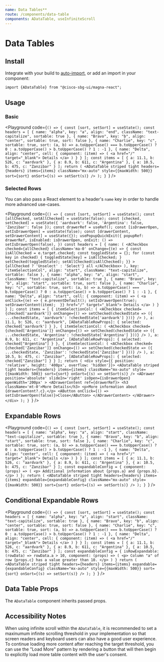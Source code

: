 ```yaml
---
name: Data Tables**
route: /components/data-table
components: ADataTable, useInfiniteScroll
---
```


# Data Tables

## Install

Integrate with your build to [auto-import](/#integrating), or add an import in your component:

```
import {ADataTable} from "@cisco-sbg-ui/magna-react";
```

## Usage

### Basic

<Playground
  code={`() => {
  const [sort, setSort] = useState();
  const headers = [
    {
      name: "alpha",
      key: "a",
      align: "end",
      className: "text-capitalize",
      sortable: true
    },
    {
      name: "Bravo",
      key: "b",
      align: "center",
      sortable: true,
      sort: false
    },
    {
      name: "Charlie",
      key: "c",
      sortable: true,
      sort: (a, b) =>
        a.toUpperCase() === b.toUpperCase()
          ? 0
          : a.toUpperCase() > b.toUpperCase()
          ? 1
          : -1
    },
    {
      name: "Delta",
      align: "center",
      cell: {
        component: (item) => (
          <a href="/" target="_blank">
            Details
          </a>
        )
      }
    }
  ];
  const items = [
    {
      a: 11.1,
      b: 526,
      c: "aardvark"
    },
    {
      a: 8.9,
      b: 611,
      c: "Argentina"
    },
    {
      a: 10.5,
      b: 475,
      c: "Zanzibar"
    }
  ];
  return (
    <ADataTable
      striped
      tight
      headers={headers}
      items={items}
      className="mx-auto"
      style={{maxWidth: 500}}
      sort={sort}
      onSort={(s) => setSort(s)}
    />
  );
}
`}
/>

### Selected Rows

You can also pass a React element to a header's `name` key in order to handle more advanced use-cases.

<Playground
  code={`() => {
  const [sort, setSort] = useState();
  const [allChecked, setAllChecked] = useState(false);
  const [checked, setChecked] = useState({
    'aardvark': false,
    'Argentina': false,
    'Zanzibar': false
  });
  const drawerRef = useRef();
  const [isDrawerOpen, setIsDrawerOpen] = useState(false);
  const [drawerContent, setDrawerContent] = useState({});
  usePopupQuickExit({
    popupRef: drawerRef,
    isEnabled: isDrawerOpen,
    onExit: () => setIsDrawerOpen(false),
  })
  const headers = [
    {
      name: (
        <ACheckbox
          checked={allChecked}
          className='ma-0'
          onChange={(e) => {
            const isAllChecked = e.target.checked;
            const toggledState = {};
            for (const key in checked) {
              toggledState[key] = isAllChecked;
            }
            setChecked(toggledState);
            setAllChecked(isAllChecked);
          }}
        >
          {allChecked ? 'Unselect' : 'Select'} all
        </ACheckbox>
      ),
      key: "itemSelectionCol",
      align: "start",
      className: "text-capitalize",
      sortable: false
    },
    {
      name: "alpha",
      key: "a",
      align: "start",
      className: "text-capitalize",
      sortable: true
    },
    {
      name: "Bravo",
      key: "b",
      align: "start",
      sortable: true,
      sort: false
    },
    {
      name: "Charlie",
      key: "c",
      sortable: true,
      sort: (a, b) =>
        a.toUpperCase() === b.toUpperCase()
          ? 0
          : a.toUpperCase() > b.toUpperCase()
          ? 1
          : -1
    },
    {
      name: "Delta",
      align: "start",
      cell: {
        component: (item) => (
          <a onClick={(e) => {
            e.preventDefault();
            setIsDrawerOpen(true);
            setDrawerContent(item); 
          }} href="/" target="_blank">
            Details
          </a>
        )
      }
    }
  ];
  const items = [
    {
      itemSelectionCol: (
        <ACheckbox
          checked={checked['aardvark']}
          onChange={() => setChecked(checkedState => ({
            ...checkedState,
            'aardvark': !checkedState['aardvark']
          }))}
        />
      ),
      a: 11.1,
      b: 526,
      c: "aardvark",
      [ADataTableRowProps]: {
        selected: checked['aardvark']
      }
    },
    {
      itemSelectionCol: (
        <ACheckbox
          checked={checked['Argentina']}
          onChange={() => setChecked(checkedState => ({
            ...checkedState,
            'Argentina': !checkedState['Argentina']
          }))}
        />
      ),
      a: 8.9,
      b: 611,
      c: "Argentina",
      [ADataTableRowProps]: {
        selected: checked["Argentina"]
      }
    },
    {
      itemSelectionCol: (
        <ACheckbox
          checked={checked['Zanzibar']}
          onChange={() => setChecked(checkedState => ({
            ...checkedState,
            'Zanzibar': !checkedState['Zanzibar']
          }))}
        />
      ),
      a: 10.5,
      b: 475,
      c: "Zanzibar",
      [ADataTableRowProps]: {
        selected: checked["Zanzibar"]
      }
    }
  ];
  return (
    <div
        style={{
          position: 'relative',
          height: '400px',
          overflow: 'hidden'}}>
      <ADataTable
        striped
        tight
        headers={headers}
        items={items}
        className="mx-auto"
        style={{maxWidth: 500}}
        sort={sort}
        onSort={(s) => setSort(s)}
      />
      <ADrawer
          position='absolute'
          slideIn='right'
          isOpen={isDrawerOpen}
          openWidth='200px'
      >
        <ADrawerContent ref={drawerRef}>
          <h3 className='mt-0'>More Details</h3>
          <p>More information about {drawerContent?.c}.</p>
          <AButton onClick={() => setIsDrawerOpen(false)}>Close</AButton>
        </ADrawerContent>
      </ADrawer>
    </div>
  );
}
`}
/>

## Expandable Rows

<Playground
  code={`() => {
  const [sort, setSort] = useState();
  const headers = [
    {
      name: "alpha",
      key: "a",
      align: "start",
      className: "text-capitalize",
      sortable: true
    },
    {
      name: "Bravo",
      key: "b",
      align: "start",
      sortable: true,
      sort: false
    },
    {
      name: "Charlie",
      key: "c",
      sortable: true,
      sort: (a, b) =>
        a.toUpperCase() === b.toUpperCase()
          ? 0
          : a.toUpperCase() > b.toUpperCase()
          ? 1
          : -1
    },
    {
      name: "Delta",
      align: "center",
      cell: {
        component: (item) => (
          <a href="/" target="_blank">
            Details
          </a>
        )
      }
    }
  ];
  const items = [
    {
      a: 11.1,
      b: 526,
      c: "aardvark"
    },
    {
      a: 8.9,
      b: 611,
      c: "Argentina"
    },
    {
      a: 10.5,
      b: 475,
      c: "Zanzibar"
    }
  ];
  const expandableConfig = {
    component: (props) => (
      <p>
        Additional information about {props.a} and {props.b}.
      </p>
    )
  };
  return (
    <ADataTable
      striped
      tight
      headers={headers}
      items={items}
      expandable={expandableConfig}
      className="mx-auto"
      style={{maxWidth: 500}}
      sort={sort}
      onSort={(s) => setSort(s)}
    />
  );
}
`}
/>

## Conditional Expandable Rows

<Playground
  code={`() => {
  const [sort, setSort] = useState();
  const headers = [
    {
      name: "alpha",
      key: "a",
      align: "start",
      className: "text-capitalize",
      sortable: true
    },
    {
      name: "Bravo",
      key: "b",
      align: "center",
      sortable: true,
      sort: false
    },
    {
      name: "Charlie",
      key: "c",
      sortable: true,
      sort: (a, b) =>
        a.toUpperCase() === b.toUpperCase()
          ? 0
          : a.toUpperCase() > b.toUpperCase()
          ? 1
          : -1
    },
    {
      name: "Delta",
      align: "center",
      cell: {
        component: (item) => (
          <a href="/" target="_blank">
            Details
          </a>
        )
      }
    }
  ];
  const items = [
    {
      a: 11.1,
      b: 526,
      c: "aardvark"
    },
    {
      a: 8.9,
      b: 611,
      c: "Argentina"
    },
    {
      a: 10.5,
      b: 475,
      c: "Zanzibar"
    }
  ];
  const expandableConfig = {
    isRowExpandable: (rowData) => rowData.a > 10,
    component: (props) => (
      <p>
        Column "a" of row {props.c} has a value greater than 10.
      </p>
    )
  }
  return (
    <ADataTable
      striped
      tight
      headers={headers}
      items={items}
      expandable={expandableConfig}
      className="mx-auto"
      style={{maxWidth: 500}}
      sort={sort}
      onSort={(s) => setSort(s)}
    />
  );
}
`}
/>

## Data Table Props

The `ADataTable` component inherits passed props.

<Props of="ADataTable" />

## Accessibility Notes

When using infinite scroll within the `ADataTable`, it is recommended to set a maxinumum infinite scrolling threshold in your implementation so that screen readers and keyboard users can also have a good user experience. To continue loading more content after reaching the target threshold, you can use the "Load More" pattern by rendering a button that will then begin to explicitly load more table content with the user's consent.
